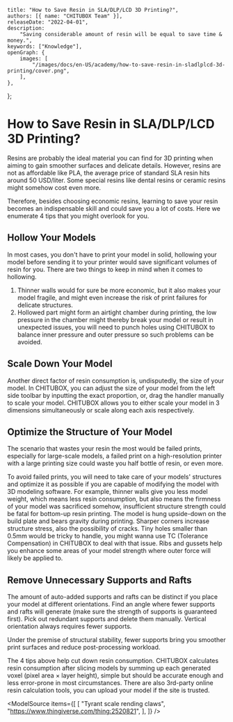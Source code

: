 
	title: "How to Save Resin in SLA/DLP/LCD 3D Printing?",
	authors: [{ name: "CHITUBOX Team" }],
	releaseDate: "2022-04-01",
	description:
		"Saving considerable amount of resin will be equal to save time & money.",
	keywords: ["Knowledge"],
	openGraph: {
		images: [
			"/images/docs/en-US/academy/how-to-save-resin-in-sladlplcd-3d-printing/cover.png",
		],
	},
};

# How to Save Resin in SLA/DLP/LCD 3D Printing?

Resins are probably the ideal material you can find for 3D printing when aiming to gain smoother surfaces and delicate details. However, resins are not as affordable like PLA, the average price of standard SLA resin hits around 50 USD/liter. Some special resins like dental resins or ceramic resins might somehow cost even more.

Therefore, besides choosing economic resins, learning to save your resin becomes an indispensable skill and could save you a lot of costs. Here we enumerate 4 tips that you might overlook for you.

## Hollow Your Models

In most cases, you don't have to print your model in solid, hollowing your model before sending it to your printer would save significant volumes of resin for you. There are two things to keep in mind when it comes to hollowing.

1. Thinner walls would for sure be more economic, but it also makes your model fragile, and might even increase the risk of print failures for delicate structures.
1. Hollowed part might form an airtight chamber during printing, the low pressure in the chamber might thereby break your model or result in unexpected issues, you will need to punch holes using CHITUBOX to balance inner pressure and outer pressure so such problems can be avoided.

<ImageContainer>
	<AntdImage
		alt="hollowed model"
		src={
			"/images/docs/en-US/academy/how-to-save-resin-in-sladlplcd-3d-printing/hollowed-model.png"
		}
	/>
</ImageContainer>

## Scale Down Your Model

Another direct factor of resin consumption is, undisputedly, the size of your model. In CHITUBOX, you can adjust the size of your model from the left side toolbar by inputting the exact proportion, or, drag the handler manually to scale your model. CHITUBOX allows you to either scale your model in 3 dimensions simultaneously or scale along each axis respectively.

<ImageContainer>
	<AntdImage
		alt="scale down the model"
		src={
			"/images/docs/en-US/academy/how-to-save-resin-in-sladlplcd-3d-printing/scale-down-the-model.gif"
		}
	/>
</ImageContainer>

## Optimize the Structure of Your Model

The scenario that wastes your resin the most would be failed prints, especially for large-scale models, a failed print on a high-resolution printer with a large printing size could waste you half bottle of resin, or even more.

To avoid failed prints, you will need to take care of your models' structures and optimize it as possible if you are capable of modifying the model with 3D modeling software. For example, thinner walls give you less model weight, which means less resin consumption, but also means the firmness of your model was sacrificed somehow, insufficient structure strength could be fatal for bottom-up resin printing. The model is hung upside-down on the build plate and bears gravity during printing. Sharper corners increase structure stress, also the possibility of cracks. Tiny holes smaller than 0.5mm would be tricky to handle, you might wanna use TC (Tolerance Compensation) in CHITUBOX to deal with that issue. Ribs and gussets help you enhance some areas of your model strength where outer force will likely be applied to.

<ImageContainer>
	<AntdImage
		alt="ribs and gussets"
		src={
			"/images/docs/en-US/academy/how-to-save-resin-in-sladlplcd-3d-printing/ribs-and-gussets.png"
		}
	/>
</ImageContainer>

## Remove Unnecessary Supports and Rafts

The amount of auto-added supports and rafts can be distinct if you place your model at different orientations. Find an angle where fewer supports and rafts will generate (make sure the strength of supports is guaranteed first). Pick out redundant supports and delete them manually. Vertical orientation always requires fewer supports.

<DocsColumnContainer>
	<DocsColumn>
		<div className="flex flex-col items-center justify-center w-[400px] gap-2">
			<div
				className="flex items-center
				drop-shadow-lg"
			>
				<AntdImage
					alt="more auto-supports"
					src={
						"/images/docs/en-US/academy/how-to-save-resin-in-sladlplcd-3d-printing/more-auto-supports.png"
					}
				/>
			</div>
		</div>
	</DocsColumn>
	<DocsColumn>
		<div className="flex flex-col items-center justify-center w-[321px] gap-2">
			<div
				className="flex items-center
				drop-shadow-lg"
			>
				<AntdImage
					alt="less auto-supports"
					src={
						"/images/docs/en-US/academy/how-to-save-resin-in-sladlplcd-3d-printing/less-auto-supports.png"
					}
				/>
			</div>
		</div>
	</DocsColumn>
</DocsColumnContainer>

Under the premise of structural stability, fewer supports bring you smoother print surfaces and reduce post-processing workload.

The 4 tips above help cut down resin consumption. CHITUBOX calculates resin consumption after slicing models by summing up each generated voxel (pixel area × layer height), simple but should be accurate enough and less error-prone in most circumstances. There are also 3rd-party online resin calculation tools, you can upload your model if the site is trusted.

<ImageContainer>
	<AntdImage
		alt="resin consumption"
		src={
			"/images/docs/en-US/academy/how-to-save-resin-in-sladlplcd-3d-printing/resin-consumption.png"
		}
	/>
</ImageContainer>

<ModelSource
	items={[
		[
			"Tyrant scale rending claws",
			"https://www.thingiverse.com/thing:2520821",
		],
	]}
/>
